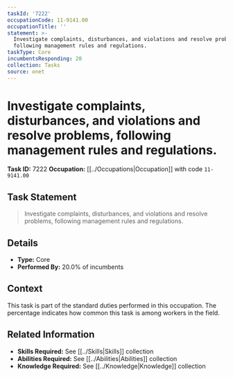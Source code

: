 ```yaml
---
taskId: '7222'
occupationCode: 11-9141.00
occupationTitle: ''
statement: >-
  Investigate complaints, disturbances, and violations and resolve problems,
  following management rules and regulations.
taskType: Core
incumbentsResponding: 20
collection: Tasks
source: onet
---
```

# Investigate complaints, disturbances, and violations and resolve problems, following management rules and regulations.

**Task ID:** 7222
**Occupation:** [[../Occupations|Occupation]] with code `11-9141.00`

## Task Statement

> Investigate complaints, disturbances, and violations and resolve problems, following management rules and regulations.

## Details

- **Type:** Core
- **Performed By:** 20.0% of incumbents

## Context

This task is part of the standard duties performed in this occupation. The percentage indicates how common this task is among workers in the field.

## Related Information

- **Skills Required:** See [[../Skills|Skills]] collection
- **Abilities Required:** See [[../Abilities|Abilities]] collection
- **Knowledge Required:** See [[../Knowledge|Knowledge]] collection
